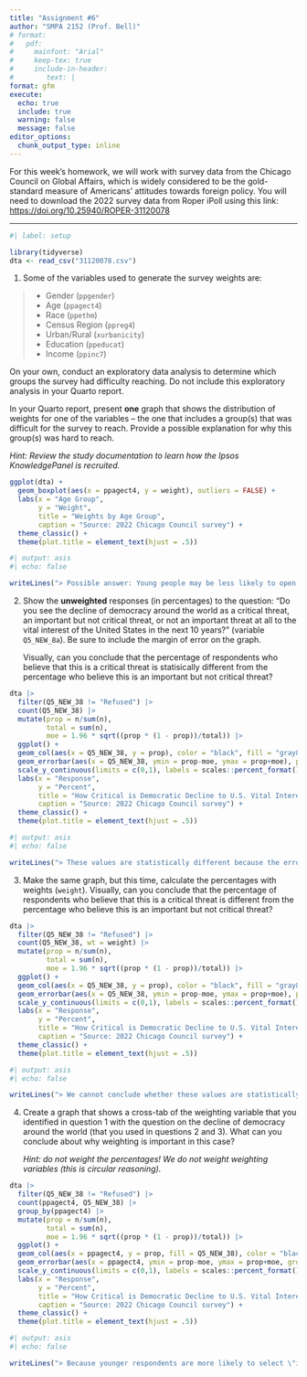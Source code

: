 ```yaml
---
title: "Assignment #6"
author: "SMPA 2152 (Prof. Bell)"
# format:
#   pdf:
#     mainfont: "Arial"
#     keep-tex: true
#     include-in-header:
#        text: |
format: gfm
execute:
  echo: true
  include: true
  warning: false
  message: false
editor_options: 
  chunk_output_type: inline
---
```

\vspace{-3em}

For this week's homework, we will work with survey data from the Chicago Council on Global Affairs, which is widely considered to be the gold-standard measure of Americans' attitudes towards foreign policy. You will need to download the 2022 survey data from Roper iPoll using this link: [https://doi.org/10.25940/ROPER-31120078](https://doi.org/10.25940/ROPER-31120078)

---

```r
#| label: setup

library(tidyverse)
dta <- read_csv("31120078.csv")
```

1. Some of the variables used to generate the survey weights are:

> * Gender (`ppgender`)
> * Age (`ppagect4`)
> * Race (`ppethm`)
> * Census Region (`ppreg4`)
> * Urban/Rural (`xurbanicity`)
> * Education (`ppeducat`)
> * Income (`ppinc7`)

On your own, conduct an exploratory data analysis to determine which groups the survey had difficulty reaching. Do not include this exploratory analysis in your Quarto report.

In your Quarto report, present **one** graph that shows the distribution of weights for one of the variables -- the one that includes a group(s) that was difficult for the survey to reach. Provide a possible explanation for why this group(s) was hard to reach.

*Hint: Review the study documentation to learn how the Ipsos KnowledgePanel is recruited.*

```r
ggplot(dta) +
  geom_boxplot(aes(x = ppagect4, y = weight), outliers = FALSE) +
  labs(x = "Age Group",
       y = "Weight",
       title = "Weights by Age Group",
       caption = "Source: 2022 Chicago Council survey") +
  theme_classic() +
  theme(plot.title = element_text(hjust = .5))
```
```r
#| output: asis
#| echo: false

writeLines("> Possible answer: Young people may be less likely to open their emails to respond to surveys (since they believe it is spam) or may be less interested in the topic of the survey.")
```

2. Show the **unweighted** responses (in percentages) to the question: "Do you see the decline of democracy around the world as a critical threat, an important but not critical threat, or not an important threat at all to the vital interest of the United States in the next 10 years?" (variable `Q5_NEW_8a`). Be sure to include the margin of error on the graph.

    Visually, can you conclude that the percentage of respondents who believe that this is a critical threat is statisically different from the percentage who believe this is an important but not critical threat?

```r
dta |>
  filter(Q5_NEW_38 != "Refused") |>
  count(Q5_NEW_38) |>
  mutate(prop = n/sum(n),
         total = sum(n),
         moe = 1.96 * sqrt((prop * (1 - prop))/total)) |>
  ggplot() +
  geom_col(aes(x = Q5_NEW_38, y = prop), color = "black", fill = "gray80", position = "dodge") +
  geom_errorbar(aes(x = Q5_NEW_38, ymin = prop-moe, ymax = prop+moe), position = position_dodge(.9), width = .2) +
  scale_y_continuous(limits = c(0,1), labels = scales::percent_format()) +
  labs(x = "Response",
       y = "Percent",
       title = "How Critical is Democratic Decline to U.S. Vital Interests?",
       caption = "Source: 2022 Chicago Council survey") +
  theme_classic() +
  theme(plot.title = element_text(hjust = .5))
```

```r
#| output: asis
#| echo: false

writeLines("> These values are statistically different because the error bars do not overlap.")
```

3. Make the same graph, but this time, calculate the percentages with weights (`weight`). Visually, can you conclude that the percentage of respondents who believe that this is a critical threat is different from the percentage who believe this is an important but not critical threat?

```r
dta |>
  filter(Q5_NEW_38 != "Refused") |>
  count(Q5_NEW_38, wt = weight) |>
  mutate(prop = n/sum(n),
         total = sum(n),
         moe = 1.96 * sqrt((prop * (1 - prop))/total)) |>
  ggplot() +
  geom_col(aes(x = Q5_NEW_38, y = prop), color = "black", fill = "gray80", position = "dodge") +
  geom_errorbar(aes(x = Q5_NEW_38, ymin = prop-moe, ymax = prop+moe), position = position_dodge(.9), width = .2) +
  scale_y_continuous(limits = c(0,1), labels = scales::percent_format()) +
  labs(x = "Response",
       y = "Percent",
       title = "How Critical is Democratic Decline to U.S. Vital Interests?",
       caption = "Source: 2022 Chicago Council survey") +
  theme_classic() +
  theme(plot.title = element_text(hjust = .5))
```

```r
#| output: asis
#| echo: false

writeLines("> We cannot conclude whether these values are statistically different because the error bars overlap.")
```

4. Create a graph that shows a cross-tab of the weighting variable that you identified in question 1 with the question on the decline of democracy around the world (that you used in questions 2 and 3). What can you conclude about why weighting is important in this case?

    *Hint: do not weight the percentages! We do not weight weighting variables (this is circular reasoning).*

```r
dta |>
  filter(Q5_NEW_38 != "Refused") |>
  count(ppagect4, Q5_NEW_38) |>
  group_by(ppagect4) |>
  mutate(prop = n/sum(n),
         total = sum(n),
         moe = 1.96 * sqrt((prop * (1 - prop))/total)) |>
  ggplot() +
  geom_col(aes(x = ppagect4, y = prop, fill = Q5_NEW_38), color = "black", position = "dodge") +
  geom_errorbar(aes(x = ppagect4, ymin = prop-moe, ymax = prop+moe, group = Q5_NEW_38), position = position_dodge(.9), width = .2) +
  scale_y_continuous(limits = c(0,1), labels = scales::percent_format()) +
  labs(x = "Response",
       y = "Percent",
       title = "How Critical is Democratic Decline to U.S. Vital Interests?",
       caption = "Source: 2022 Chicago Council survey") +
  theme_classic() +
  theme(plot.title = element_text(hjust = .5))
```

```r
#| output: asis
#| echo: false

writeLines("> Because younger respondents are more likely to select \"important but not critical threat\" than older respondents, the undersampling of younger respondents skews the results.")
```